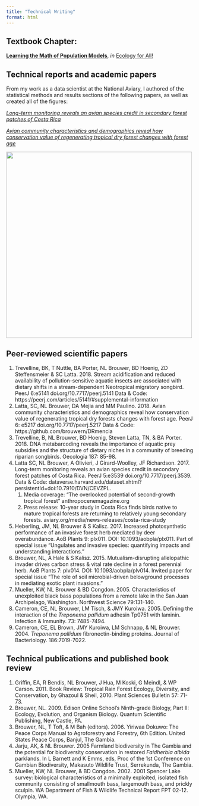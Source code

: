 ```yaml
---
title: "Technical Writing"
format: html
---
```


## **Textbook Chapter**:

[**Learning the Math of Population Models**](https://bio.libretexts.org/Courses/Gettysburg_College/01%3A_Ecology_for_All/10%3A_Population_modeling/10.02%3A_Demographic_rates), *in* [Ecology for All!](https://bio.libretexts.org/Courses/Gettysburg_College/01%3A_Ecology_for_All)


## **Technical reports and academic papers**

From my work as a data scientist at the National Aviary, I authored of the statistical methods and results sections of the following papers, as well as created all of the figures:

[*Long-term monitoring reveals an avian species credit in secondary forest patches of Costa Rica*](https://peerj.com/articles/3539/#methods)

[*Avian community characteristics and demographics reveal how conservation value of regenerating tropical dry forest changes with forest age*](https://peerj.com/articles/5217/)

<div>
<img src = https://github.com/brouwern/brouwer_portfolio_data/blob/main/nmdsplot.jpeg?raw=true width="500" />
</div>


## Peer-reviewed scientific papers

1. Trevelline, BK, T Nuttle, BA Porter, NL Brouwer, BD Hoenig, ZD Steffensmeier & SC Latta. 2018. Stream acidification and reduced availability of pollution-sensitive aquatic insects are associated with dietary shifts in a stream-dependent Neotropical migratory songbird. PeerJ 6:e5141 doi.org/10.7717/peerj.5141 Data & Code: https://peerj.com/articles/5141/#supplemental-information
1. Latta, SC, NL Brouwer, DA Mejia and MM Paulino. 2018. Avian community characteristics and demographics reveal how conservation value of regenerating tropical dry forests changes with forest age. PeerJ 6: e5217 doi.org/10.7717/peerj.5217 Data & Code: https://github.com/brouwern/DRmencia
1. Trevelline, B, NL Brouwer, BD Hoenig, Steven Latta, TN, & BA Porter. 2018. DNA metabarcoding reveals the importance of aquatic prey subsidies and the structure of dietary niches in a community of breeding riparian songbirds. Oecologia 187: 85-98.
1. Latta SC, NL Brouwer, A Olivieri, J Girard-Woolley, JF Richardson. 2017. Long-term monitoring reveals an avian species credit in secondary forest patches of Costa Rica. PeerJ 5:e3539 doi.org/10.7717/peerj.3539. Data & Code: dataverse.harvard.edu/dataset.xhtml?persistentId=doi:10.7910/DVN/CEVZPL. 
    1. Media coverage: “The overlooked potential of second-growth tropical forest” anthropocenemagazine.org 
    1. Press release: 10-year study in Costa Rica finds birds native to mature tropical forests are returning to relatively young secondary forests. 
    aviary.org/media/news-releases/costa-rica-study
1. Heberling, JM, NL Brouwer & S Kalisz. 2017. Increased photosynthetic performance of an invasive forest herb mediated by deer overabundance. AoB Plants 9: plx011. DOI: 10.1093/aobpla/plx011. Part of special issue “Ungulates and invasive species: quantifying impacts and understanding interactions.”
1. Brouwer, NL, A Hale & S Kalisz. 2015. Mutualism-disrupting allelopathic invader drives carbon stress & vital rate decline in a forest perennial herb. AoB Plants 7: plv014. DOI: 10.1093/aobpla/plv014. Invited paper for special issue “The role of soil microbial-driven belowground processes in mediating exotic plant invasions.”
1. Mueller, KW, NL Brouwer & BD Congdon. 2005. Characteristics of unexploited black bass populations from a remote lake in the San Juan Archipelago, Washington. Northwest Science 79:131-140.
1. Cameron, CE, NL Brouwer, LM Tisch, & JMY Kuroiwa. 2005. Defining the interaction of the *Treponema pallidum* adhesin Tp0751 with laminin. Infection & Immunity. 73: 7485-7494.
1. Cameron, CE, EL Brown, JMY Kuroiwa, LM Schnapp, & NL Brouwer. 2004. *Treponema pallidum* fibronectin-binding proteins. Journal of Bacteriology. 186:7019-7022.

## Technical publications and published book review

1. Griffin, EA, R Bendis, NL Brouwer, J Hua, M Koski, G Meindl, & WP Carson. 2011. Book Review: Tropical Rain Forest Ecology, Diversity, and Conservation, by Ghazoul & Sheil, 2010. Plant Sciences Bulletin 57: 71-73.
1. Brouwer, NL. 2009. Edison Online School’s Ninth-grade Biology, Part II: Ecology, Evolution, and Organism Biology. Quantum Scientific Publishing, New Castle, PA.
1. Brouwer, NL, T Toft, & M Bah (editors). 2006. Yiriwaa Dokuwo: The Peace Corps Manual to Agroforestry and Forestry, 6th Edition. United States Peace Corps, Banjul, The Gambia.
1. Jarju, AK, & NL Brouwer. 2005 Farmland biodiversity in The Gambia and the potential for biodiversity conservation in restored *Faidherbia albida* parklands. In L Barnett and K Emms, eds, Proc of the 1st Conference on Gambian Biodiversity, Makasuto Wildlife Trust, Serrekunda, The Gambia.
1. Mueller, KW, NL Brouwer, & BD Congdon. 2002. 2001 Spencer Lake survey: biological characteristics of a minimally exploited, isolated fish community consisting of smallmouth bass, largemouth bass, and prickly sculpin. WA Department of Fish & Wildlife Technical Report FPT 02-12. Olympia, WA.